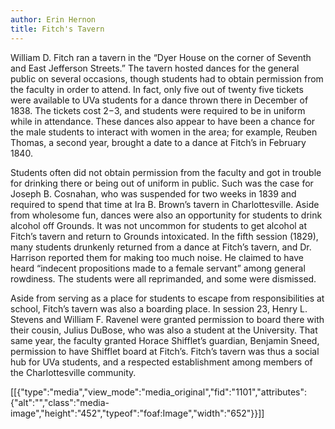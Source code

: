 ```yaml
---
author: Erin Hernon
title: Fitch's Tavern
---
```

William D. Fitch ran a tavern in the “Dyer House on the corner of Seventh and East Jefferson Streets.” The tavern hosted dances for the general public on several occasions, though students had to obtain permission from the faculty in order to attend. In fact, only five out of twenty five tickets were available to UVa students for a dance thrown there in December of 1838. The tickets cost $2-$3, and students were required to be in uniform while in attendance. These dances also appear to have been a chance for the male students to interact with women in the area; for example, Reuben Thomas, a second year, brought a date to a dance at Fitch’s in February 1840.

Students often did not obtain permission from the faculty and got in trouble for drinking there or being out of uniform in public. Such was the case for Joseph B. Cosnahan, who was suspended for two weeks in 1839 and required to spend that time at Ira B. Brown’s tavern in Charlottesville. Aside from wholesome fun, dances were also an opportunity for students to drink alcohol off Grounds. It was not uncommon for students to get alcohol at Fitch’s tavern and return to Grounds intoxicated. In the fifth session (1829), many students drunkenly returned from a dance at Fitch’s tavern, and Dr. Harrison reported them for making too much noise. He claimed to have heard “indecent propositions made to a female servant” among general rowdiness. The students were all reprimanded, and some were dismissed.

Aside from serving as a place for students to escape from responsibilities at school, Fitch’s tavern was also a boarding place. In session 23, Henry L. Stevens and William F. Ravenel were granted permission to board there with their cousin, Julius DuBose, who was also a student at the University. That same year, the faculty granted Horace Shifflet’s guardian, Benjamin Sneed, permission to have Shifflet board at Fitch’s. Fitch’s tavern was thus a social hub for UVa students, and a respected establishment among members of the Charlottesville community.

\[\[{"type":"media","view\_mode":"media\_original","fid":"1101","attributes":{"alt":"","class":"media-image","height":"452","typeof":"foaf:Image","width":"652"}}\]\]